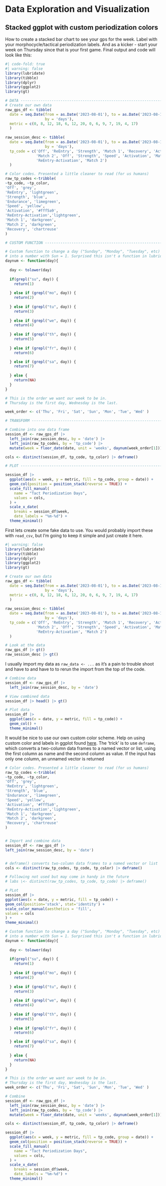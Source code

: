 # Data Exploration and Visualization

## Stacked ggplot with custom periodization colors

How to create a stacked bar chart to see your gps for the week. Label with your morphocycle/tactical periodization labels. And as a kicker - start your week on Thursday since that is your first game. Final output and code will look like this:

```r
#| code-fold: true
#| warning: false
library(lubridate)
library(tibble)
library(dplyr)
library(ggplot2)
library(gt)

# DATA -----------------------------------------------------------------------------------------------------------------
# Create our own data
raw_gps_df <- tibble(
  date = seq.Date(from = as.Date('2023-08-01'), to = as.Date('2023-08-14'), 
                  by = 'days'),
  metric = c(0, 8, 12, 18, 6, 12, 20, 0, 6, 9, 7, 19, 4, 17)
  )
  
raw_session_desc <- tibble(
  date = seq.Date(from = as.Date('2023-08-01'), to = as.Date('2023-08-14'), 
                  by = 'days'),
  tp_code = c('Off', 'ReEntry', 'Strength', 'Match 1', 'Recovery', 'Activation',
              'Match 2', 'Off', 'Strength', 'Speed', 'Activation', 'Match 1',
              'ReEntry-Activation', 'Match 2')
  )

# Color codes. Presented a little cleaner to read (for us humans)
raw_tp_codes <-tribble(
~tp_code, ~tp_color,
'Off', 'grey',
'ReEntry', 'lightgreen',
'Strength', 'blue',
'Endurance', 'limegreen',
'Speed', 'yellow',
'Activation', '#fff5a9',
'ReEntry-Activation','lightgreen',
'Match 1', 'darkgreen',
'Match 2', 'darkgreen',
'Recovery', 'chartreuse'
)

# CUSTOM FUNCTION ------------------------------------------------------------------------------------------------------

# Custom function to change a day ("Sunday", "Monday", "Tuesday", etc) 
# into a number with Sun = 1. Surprised this isn't a function in lubridate.
daynum <- function(day){
  
  day <- tolower(day)
  
  if(grepl("su", day)) {
    return(1)
    
  } else if (grepl("mo", day)) {
    return(2)
    
  } else if (grepl("tu", day)) {
    return(3)
  
  } else if (grepl("we", day)) {
    return(4)
    
  } else if (grepl("th", day)) {
    return(5)
    
  } else if (grepl("fr", day)) {
    return(6)

  } else if (grepl("sa", day)) {
    return(7)
    
  } else {
    return(NA)
  }
}

# This is the order we want our week to be in. 
# Thursday is the first day, Wednesday is the last.

week_order <- c('Thu', 'Fri', 'Sat', 'Sun', 'Mon', 'Tue', 'Wed' )

# TRANSFORM ------------------------------------------------------------------------------------------------------------

# Combine into one data frame
session_df <- raw_gps_df |>
  left_join(raw_session_desc, by = 'date') |>
  left_join(raw_tp_codes, by = 'tp_code') |>
  mutate(week = floor_date(date, unit = 'weeks', daynum(week_order[1])))

cols <- distinct(session_df, tp_code, tp_color) |> deframe()

# PLOT -----------------------------------------------------------------------------------------------------------------

session_df |>
  ggplot(aes(x = week, y = metric, fill = tp_code, group = date)) +
  geom_col(position = position_stack(reverse = TRUE)) +
  scale_fill_manual(
    name = "Tact Periodization Days",
    values = cols,
  ) +
  scale_x_date(
    breaks = session_df$week,
    date_labels = "%m-%d") +
  theme_minimal() 

```

First lets create some fake data to use. You would probably import these with `read_csv`, but I'm going to keep it simple and just create it here.

```r
#| warning: false
library(lubridate)
library(tibble)
library(dplyr)
library(ggplot2)
library(gt)

# Create our own data
raw_gps_df <- tibble(
  date = seq.Date(from = as.Date('2023-08-01'), to = as.Date('2023-08-14'), 
                  by = 'days'),
  metric = c(0, 8, 12, 18, 6, 12, 20, 0, 6, 9, 7, 19, 4, 17)
  )
  
raw_session_desc <- tibble(
  date = seq.Date(from = as.Date('2023-08-01'), to = as.Date('2023-08-14'), 
                  by = 'days'),
  tp_code = c('Off', 'ReEntry', 'Strength', 'Match 1', 'Recovery', 'Activation',
              'Match 2', 'Off', 'Strength', 'Speed', 'Activation', 'Match 1',
              'ReEntry-Activation', 'Match 2')
  )

# Look at the data
raw_gps_df |> gt()
raw_session_desc |> gt()
```

I usually import my data as `raw_data <- ...` as it's a pain to trouble shoot and have to and have to to rerun the import from the top of the code.

```r
# Combine data
session_df <- raw_gps_df |>
  left_join(raw_session_desc, by = 'date')

# View combined data
session_df |> head() |> gt()

```

```r
# Plot data
session_df |>
  ggplot(aes(x = date, y = metric, fill = tp_code)) +
  geom_col() +
  theme_minimal()

```

It would be nice to use our own custom color scheme. Help on using custom color and labels in ggplot found [here](https://stackoverflow.com/questions/68557812/use-custom-color-and-custom-label-from-dataframe-columns-in-ggplot2). The 'trick' is to use `deframe`, which converts a two-column data frames to a named vector or list, using the first column as name and the second column as value. If the input has only one column, an unnamed vector is returned
```r
# Color codes. Presented a little cleaner to read (for us humans)
raw_tp_codes <-tribble(
~tp_code, ~tp_color,
'Off', 'grey',
'ReEntry', 'lightgreen',
'Strength', 'blue',
'Endurance', 'limegreen',
'Speed', 'yellow',
'Activation', '#fff5a9',
'ReEntry-Activation','lightgreen',
'Match 1', 'darkgreen',
'Match 2', 'darkgreen',
'Recovery', 'chartreuse'
)


# Import and combine data
session_df <- raw_gps_df |>
left_join(raw_session_desc, by = 'date')


# deframe() converts two-column data frames to a named vector or list
cols <- distinct(raw_tp_codes, tp_code, tp_color) |> deframe()

# Following not used but may come in handy in the future
# labs \<- distinct(raw_tp_codes, tp_code, tp_code) |> deframe()

# PLot
session_df |>
ggplot(aes(x = date, y = metric, fill = tp_code)) +
geom_col(position='stack', stat='identity') +
scale_color_manual(aesthetics = 'fill',
values = cols
) +
theme_minimal()
```

```r

# Custom function to change a day ("Sunday", "Monday", "Tuesday", etc) 
# into a number with Sun = 1. Surprised this isn't a function in lubridate.
daynum <- function(day){
  
  day <- tolower(day)
  
  if(grepl("su", day)) {
    return(1)
    
  } else if (grepl("mo", day)) {
    return(2)
    
  } else if (grepl("tu", day)) {
    return(3)
  
  } else if (grepl("we", day)) {
    return(4)
    
  } else if (grepl("th", day)) {
    return(5)
    
  } else if (grepl("fr", day)) {
    return(6)

  } else if (grepl("sa", day)) {
    return(7)
    
  } else {
    return(NA)
  }
}

# This is the order we want our week to be in. 
# Thursday is the first day, Wednesday is the last.
week_order <- c('Thu', 'Fri', 'Sat', 'Sun', 'Mon', 'Tue', 'Wed' )

# Combine 
session_df <- raw_gps_df |>
  left_join(raw_session_desc, by = 'date') |>
  left_join(raw_tp_codes, by = 'tp_code') |>
  mutate(week = floor_date(date, unit = 'weeks', daynum(week_order[1])))

cols <- distinct(session_df, tp_code, tp_color) |> deframe()

session_df |>
  ggplot(aes(x = week, y = metric, fill = tp_code, group = date)) +
  geom_col(position = position_stack(reverse = TRUE)) +
  scale_fill_manual(
    name = "Tact Periodization Days",
    values = cols,
  ) +
  scale_x_date(
    breaks = session_df$week,
    date_labels = "%m-%d") +
  theme_minimal() 

```
